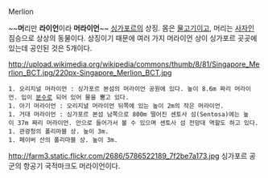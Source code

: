 Merlion

~~'''머'''리만 '''라이언'''이라 '''머라이언'''~~
[[싱가포르]]의 상징. 몸은 [[물고기]]이고, 머리는 [[사자]]인 짐승으로 상상의 동물이다. 상징이기 때문에 여러 가지 머라이언 상이 싱가포르 곳곳에 있는데 공인된 것은 5개이다.

http://upload.wikimedia.org/wikipedia/commons/thumb/8/81/Singapore_Merlion_BCT.jpg/220px-Singapore_Merlion_BCT.jpg
 1. 오리지널 머라이언 : 싱가포르 본섬의 머라이언 공원에 있다. 높이 8.6m 짜리 머라이언. 입이 [[분수]]로 되어 있어 물을 뿜고 있다.
 1. 아기 머라이언 : 오리지널 머라이언 뒤쪽에 있는 높이 2m의 작은 머라이언.
 1. 거대 머라이언 : 싱가포르 본섬 남쪽으로 800m 떨어진 센토사 섬(Sentosa)에는 높이 37m 짜리 머라이언. 안으로 들어가서 볼 수 있으며 센토사 섬 전망대 역할도 하고 있다.
 1. 관광청의 폴리마블 상. 높이 3m.
 1. 페이버 산의 폴리마블 상. 높이 3m.

http://farm3.static.flickr.com/2686/5786522189_7f2be7a173.jpg
싱가포르 공군의 항공기 국적마크도 머라이언이다.
